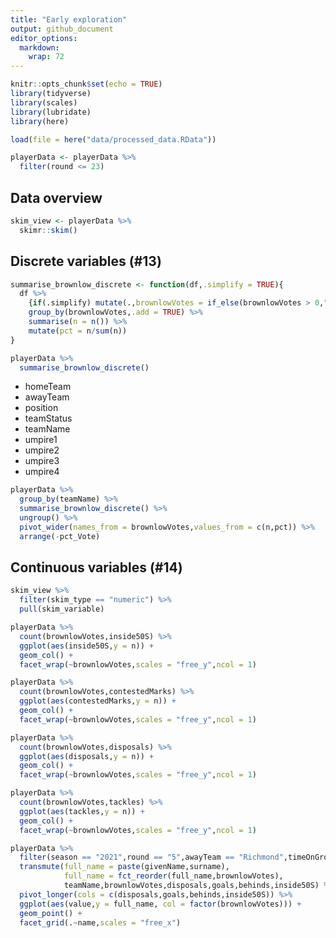 ```yaml
---
title: "Early exploration"
output: github_document
editor_options: 
  markdown: 
    wrap: 72
---
```


```r
knitr::opts_chunk$set(echo = TRUE)
library(tidyverse)
library(scales)
library(lubridate)
library(here)

load(file = here("data/processed_data.RData"))

playerData <- playerData %>% 
  filter(round <= 23)
```

## Data overview

```r
skim_view <- playerData %>% 
  skimr::skim()
```

## Discrete variables (#13)

```r
summarise_brownlow_discrete <- function(df,.simplify = TRUE){
  df %>% 
    {if(.simplify) mutate(.,brownlowVotes = if_else(brownlowVotes > 0,"Vote","No_vote")) else .} %>% 
    group_by(brownlowVotes,.add = TRUE) %>% 
    summarise(n = n()) %>% 
    mutate(pct = n/sum(n))
}

playerData %>% 
  summarise_brownlow_discrete()
```

-   homeTeam
-   awayTeam
-   position
-   teamStatus
-   teamName
-   umpire1
-   umpire2
-   umpire3
-   umpire4

```r
playerData %>% 
  group_by(teamName) %>% 
  summarise_brownlow_discrete() %>% 
  ungroup() %>% 
  pivot_wider(names_from = brownlowVotes,values_from = c(n,pct)) %>% 
  arrange(-pct_Vote)
```



## Continuous variables (#14)


```r
skim_view %>% 
  filter(skim_type == "numeric") %>% 
  pull(skim_variable)

```

```r
playerData %>% 
  count(brownlowVotes,inside50S) %>% 
  ggplot(aes(inside50S,y = n)) +
  geom_col() +
  facet_wrap(~brownlowVotes,scales = "free_y",ncol = 1)
```

```r
playerData %>% 
  count(brownlowVotes,contestedMarks) %>% 
  ggplot(aes(contestedMarks,y = n)) +
  geom_col() +
  facet_wrap(~brownlowVotes,scales = "free_y",ncol = 1)
```

```r
playerData %>% 
  count(brownlowVotes,disposals) %>% 
  ggplot(aes(disposals,y = n)) +
  geom_col() +
  facet_wrap(~brownlowVotes,scales = "free_y",ncol = 1)
```
```r
playerData %>% 
  count(brownlowVotes,tackles) %>% 
  ggplot(aes(tackles,y = n)) +
  geom_col() +
  facet_wrap(~brownlowVotes,scales = "free_y",ncol = 1)
```

```r
playerData %>% 
  filter(season == "2021",round == "5",awayTeam == "Richmond",timeOnGroundPercentage > 50) %>% 
  transmute(full_name = paste(givenName,surname),
            full_name = fct_reorder(full_name,brownlowVotes),
            teamName,brownlowVotes,disposals,goals,behinds,inside50S) %>% 
  pivot_longer(cols = c(disposals,goals,behinds,inside50S)) %>% 
  ggplot(aes(value,y = full_name, col = factor(brownlowVotes))) +
  geom_point() +
  facet_grid(.~name,scales = "free_x")
```

